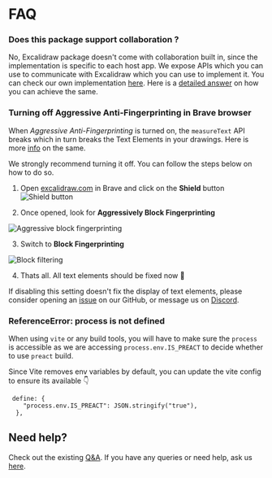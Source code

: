 # FAQ

### Does this package support collaboration ?

No, Excalidraw package doesn't come with collaboration built in, since the implementation is specific to each host app. We expose APIs which you can use to communicate with Excalidraw which you can use to implement it. You can check our own implementation [here](https://github.com/excalidraw/excalidraw/blob/master/excalidraw-app/index.tsx). Here is a [detailed answer](https://github.com/excalidraw/excalidraw/discussions/3879#discussioncomment-1110524) on how you can achieve the same.

### Turning off Aggressive Anti-Fingerprinting in Brave browser

When _Aggressive Anti-Fingerprinting_ is turned on, the `measureText` API breaks which in turn breaks the Text Elements in your drawings. Here is more [info](https://github.com/excalidraw/excalidraw/pull/6336) on the same.

We strongly recommend turning it off. You can follow the steps below on how to do so.

1. Open [excalidraw.com](https://excalidraw.com) in Brave and click on the **Shield** button ![Shield button](../../assets/brave-shield.png)

<div style={{width:'30rem'}}>

2. Once opened, look for **Aggressively Block Fingerprinting**

![Aggressive block fingerprinting](../../assets/aggressive-block-fingerprint.png)

3. Switch to **Block Fingerprinting**

![Block filtering](../../assets/block-fingerprint.png)

4. Thats all. All text elements should be fixed now 🎉

</div>

If disabling this setting doesn't fix the display of text elements, please consider opening an [issue](https://github.com/excalidraw/excalidraw/issues/new) on our GitHub, or message us on [Discord](https://discord.gg/UexuTaE).

### ReferenceError: process is not defined

When using `vite` or any build tools, you will have to make sure the `process` is accessible as we are accessing `process.env.IS_PREACT` to decide whether to use `preact` build.

Since Vite removes env variables by default, you can update the vite config to ensure its available :point_down:

```
 define: {
    "process.env.IS_PREACT": JSON.stringify("true"),
  },
```

## Need help?

Check out the existing [Q&A](https://github.com/excalidraw/excalidraw/discussions?discussions_q=label%3Apackage%3Aexcalidraw). If you have any queries or need help, ask us [here](https://github.com/excalidraw/excalidraw/discussions?discussions_q=label%3Apackage%3Aexcalidraw).

